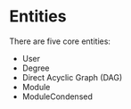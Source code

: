 # Entities

There are five core entities:

- User
- Degree
- Direct Acyclic Graph (DAG)
- Module
- ModuleCondensed
